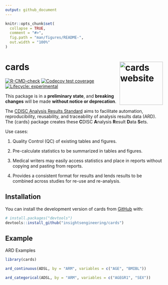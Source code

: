 ```yaml
---
output: github_document
---
```


<!-- README.md is generated from README.Rmd. Please edit that file -->

```r
knitr::opts_chunk$set(
  collapse = TRUE,
  comment = "#>",
  fig.path = "man/figures/README-",
  out.width = "100%"
)
```

# cards <a href="https://insightsengineering.github.io/cards/"><img src="man/figures/logo.png" align="right" height="138" alt="cards website" /></a>

<!-- badges: start -->
[![R-CMD-check](https://github.com/insightsengineering/cards/actions/workflows/R-CMD-check.yaml/badge.svg)](https://github.com/insightsengineering/cards/actions/workflows/R-CMD-check.yaml)
[![Codecov test coverage](https://codecov.io/gh/insightsengineering/cards/branch/main/graph/badge.svg)](https://app.codecov.io/gh/insightsengineering/cards?branch=main)
[![Lifecycle: experimental](https://img.shields.io/badge/lifecycle-experimental-orange.svg)](https://lifecycle.r-lib.org/articles/stages.html#experimental)
<!-- badges: end -->

This package is in a **preliminary state**, and **breaking changes** will be made **without notice or deprecation**.

The [CDISC Analysis Results Standard](https://www.cdisc.org/standards/foundational/analysis-results-standards) aims to facilitate automation, reproducibility, reusability, and traceability of analysis results data (ARD).
The {cards} package creates these **C**DISC **A**nalysis **R**esult **D**ata **S**ets.

Use cases:

1. Quality Control (QC) of existing tables and figures.

1. Pre-calculate statistics to be summarized in tables and figures.

1. Medical writers may easily access statistics and place in reports without copying and pasting from reports.

1. Provides a consistent format for results and lends results to be combined across studies for re-use and re-analysis.

## Installation

You can install the development version of cards from [GitHub](https://github.com/) with:

``` r
# install.packages("devtools")
devtools::install_github("insightsengineering/cards")
```

## Example

ARD Examples

```r
library(cards)

ard_continuous(ADSL, by = "ARM", variables = c("AGE", "BMIBL"))

ard_categorical(ADSL, by = "ARM", variables = c("AGEGR1", "SEX"))
```
